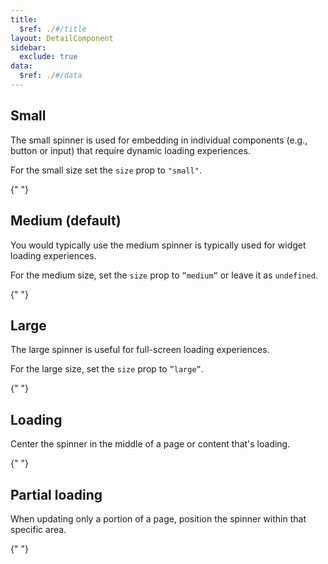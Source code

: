```yaml
---
title:
  $ref: ./#/title
layout: DetailComponent
sidebar:
  exclude: true
data:
  $ref: ./#/data
---
```


## Small

The small spinner is used for embedding in individual components (e.g., button or input) that require dynamic loading experiences.

For the small size set the `size` prop to `"small"`.

{" "}

<LivePreview componentName="spinner" exampleName="Small" />

## Medium (default)

You would typically use the medium spinner is typically used for widget loading experiences.

For the medium size, set the `size` prop to `”medium”` or leave it as `undefined`.

{" "}

<LivePreview componentName="spinner" exampleName="Medium" />

## Large

The large spinner is useful for full-screen loading experiences.

For the large size, set the `size` prop to `”large”`.

{" "}

<LivePreview componentName="spinner" exampleName="Large" />

## Loading

Center the spinner in the middle of a page or content that's loading.

{" "}

<LivePreview componentName="spinner" exampleName="Loading" />

## Partial loading

When updating only a portion of a page, position the spinner within that specific area.

{" "}

<LivePreview componentName="spinner" exampleName="LoadingPartial" />
